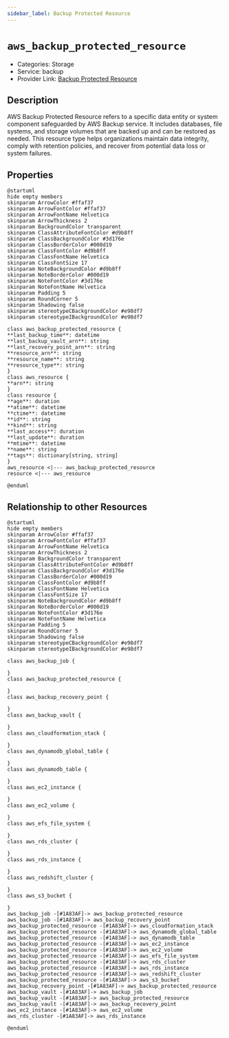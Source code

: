 ```yaml
---
sidebar_label: Backup Protected Resource
---
```


# `aws_backup_protected_resource`

- Categories: Storage
- Service: backup
- Provider Link: [Backup Protected Resource](https://docs.aws.amazon.com/aws-backup/latest/devguide/protected-resources.html)

## Description

AWS Backup Protected Resource refers to a specific data entity or system component safeguarded by AWS Backup service. It includes databases, file systems, and storage volumes that are backed up and can be restored as needed. This resource type helps organizations maintain data integrity, comply with retention policies, and recover from potential data loss or system failures.

## Properties

<ZoomPanPinch>

```kroki imgType="plantuml" imgAlt="Diagram of Backup Protected Resource data model"
@startuml
hide empty members
skinparam ArrowColor #ffaf37
skinparam ArrowFontColor #ffaf37
skinparam ArrowFontName Helvetica
skinparam ArrowThickness 2
skinparam BackgroundColor transparent
skinparam ClassAttributeFontColor #d9b8ff
skinparam ClassBackgroundColor #3d176e
skinparam ClassBorderColor #000d19
skinparam ClassFontColor #d9b8ff
skinparam ClassFontName Helvetica
skinparam ClassFontSize 17
skinparam NoteBackgroundColor #d9b8ff
skinparam NoteBorderColor #000d19
skinparam NoteFontColor #3d176e
skinparam NoteFontName Helvetica
skinparam Padding 5
skinparam RoundCorner 5
skinparam Shadowing false
skinparam stereotypeCBackgroundColor #e98df7
skinparam stereotypeIBackgroundColor #e98df7

class aws_backup_protected_resource {
**last_backup_time**: datetime
**last_backup_vault_arn**: string
**last_recovery_point_arn**: string
**resource_arn**: string
**resource_name**: string
**resource_type**: string
}
class aws_resource {
**arn**: string
}
class resource {
**age**: duration
**atime**: datetime
**ctime**: datetime
**id**: string
**kind**: string
**last_access**: duration
**last_update**: duration
**mtime**: datetime
**name**: string
**tags**: dictionary[string, string]
}
aws_resource <|--- aws_backup_protected_resource
resource <|--- aws_resource

@enduml
```

</ZoomPanPinch>

## Relationship to other Resources

<ZoomPanPinch>

```kroki imgType="plantuml" imgAlt="Diagram of Backup Protected Resource resource relationships"
@startuml
hide empty members
skinparam ArrowColor #ffaf37
skinparam ArrowFontColor #ffaf37
skinparam ArrowFontName Helvetica
skinparam ArrowThickness 2
skinparam BackgroundColor transparent
skinparam ClassAttributeFontColor #d9b8ff
skinparam ClassBackgroundColor #3d176e
skinparam ClassBorderColor #000d19
skinparam ClassFontColor #d9b8ff
skinparam ClassFontName Helvetica
skinparam ClassFontSize 17
skinparam NoteBackgroundColor #d9b8ff
skinparam NoteBorderColor #000d19
skinparam NoteFontColor #3d176e
skinparam NoteFontName Helvetica
skinparam Padding 5
skinparam RoundCorner 5
skinparam Shadowing false
skinparam stereotypeCBackgroundColor #e98df7
skinparam stereotypeIBackgroundColor #e98df7

class aws_backup_job {

}
class aws_backup_protected_resource {

}
class aws_backup_recovery_point {

}
class aws_backup_vault {

}
class aws_cloudformation_stack {

}
class aws_dynamodb_global_table {

}
class aws_dynamodb_table {

}
class aws_ec2_instance {

}
class aws_ec2_volume {

}
class aws_efs_file_system {

}
class aws_rds_cluster {

}
class aws_rds_instance {

}
class aws_redshift_cluster {

}
class aws_s3_bucket {

}
aws_backup_job -[#1A83AF]-> aws_backup_protected_resource
aws_backup_job -[#1A83AF]-> aws_backup_recovery_point
aws_backup_protected_resource -[#1A83AF]-> aws_cloudformation_stack
aws_backup_protected_resource -[#1A83AF]-> aws_dynamodb_global_table
aws_backup_protected_resource -[#1A83AF]-> aws_dynamodb_table
aws_backup_protected_resource -[#1A83AF]-> aws_ec2_instance
aws_backup_protected_resource -[#1A83AF]-> aws_ec2_volume
aws_backup_protected_resource -[#1A83AF]-> aws_efs_file_system
aws_backup_protected_resource -[#1A83AF]-> aws_rds_cluster
aws_backup_protected_resource -[#1A83AF]-> aws_rds_instance
aws_backup_protected_resource -[#1A83AF]-> aws_redshift_cluster
aws_backup_protected_resource -[#1A83AF]-> aws_s3_bucket
aws_backup_recovery_point -[#1A83AF]-> aws_backup_protected_resource
aws_backup_vault -[#1A83AF]-> aws_backup_job
aws_backup_vault -[#1A83AF]-> aws_backup_protected_resource
aws_backup_vault -[#1A83AF]-> aws_backup_recovery_point
aws_ec2_instance -[#1A83AF]-> aws_ec2_volume
aws_rds_cluster -[#1A83AF]-> aws_rds_instance

@enduml
```

</ZoomPanPinch>
